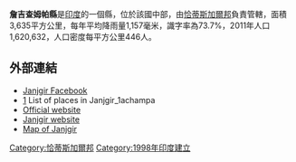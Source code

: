 '''詹吉查姆帕縣'''是[[印度|印度]]的一個縣，位於該國中部，由[[恰蒂斯加爾邦|恰蒂斯加爾邦]]負責管轄，面積3,635平方公里，每年平均降雨量1,157毫米，識字率為73.7%，2011年人口1,620,632，人口密度每平方公里446人。

==外部連結==
* [https://www.facebook.com/JANJGIR Janjgir Facebook]
* [https://web.archive.org/web/20140705234454/http://www.onefivenine.com/india/villag/Janjgir_1achampa] List of places in Janjgir_1achampa
* [http://janjgir-champa.nic.in Official website] {{Wayback|url=http://janjgir-champa.nic.in/ |date=20190406144345 }}
* [https://web.archive.org/web/20160303211827/http://janjgir.page.tl/ Janjgir website]
* [https://web.archive.org/web/20080706051136/http://www.mapsofindia.com/maps/chhatisgarh/districts/janjgir.htm Map of Janjgir]

{{coord|22|01|01|N|82|34|01|E|source:itwiki_type:adm3rd|display=title}}

{{India-geo-stub}}
[[Category:恰蒂斯加爾邦|Category:恰蒂斯加爾邦]]
[[Category:1998年印度建立|Category:1998年印度建立]]